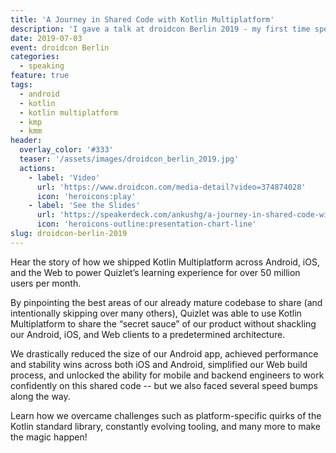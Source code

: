 ```yaml
---
title: 'A Journey in Shared Code with Kotlin Multiplatform'
description: 'I gave a talk at droidcon Berlin 2019 - my first time speaking at a tech conference!'
date: 2019-07-03
event: droidcon Berlin
categories:
  - speaking
feature: true
tags:
  - android
  - kotlin
  - kotlin multiplatform
  - kmp
  - kmm
header:
  overlay_color: '#333'
  teaser: '/assets/images/droidcon_berlin_2019.jpg'
  actions:
    - label: 'Video'
      url: 'https://www.droidcon.com/media-detail?video=374874028'
      icon: 'heroicons:play'
    - label: 'See the Slides'
      url: 'https://speakerdeck.com/ankushg/a-journey-in-shared-code-with-kotlin-multiplatform-droidcon-berlin-2019'
      icon: 'heroicons-outline:presentation-chart-line'
slug: droidcon-berlin-2019
---
```


<Vimeo id="374874028" provider="vimeo" />

Hear the story of how we shipped Kotlin Multiplatform across Android, iOS, and the Web to power Quizlet’s learning experience for over 50 million users per month.

By pinpointing the best areas of our already mature codebase to share (and intentionally skipping over many others), Quizlet was able to use Kotlin Multiplatform to share the “secret sauce” of our product without shackling our Android, iOS, and Web clients to a predetermined architecture.

We drastically reduced the size of our Android app, achieved performance and stability wins across both iOS and Android, simplified our Web build process, and unlocked the ability for mobile and backend engineers to work confidently on this shared code -- but we also faced several speed bumps along the way.

Learn how we overcame challenges such as platform-specific quirks of the Kotlin standard library, constantly evolving tooling, and many more to make the magic happen!
